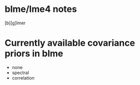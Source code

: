 blme/lme4 notes
===============

[b][g]lmer

# Currently available covariance priors in blme
- none
- spectral
- correlation


